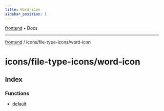 ```yaml
---
title: Word-icon
sidebar_position: 1
---
```


[frontend](./word-icon/../../..) • Docs

***

[frontend](./word-icon/../../..) / icons/file-type-icons/word-icon

# icons/file-type-icons/word-icon

## Index

### Functions

- [default](./word-icon/functions/default)
